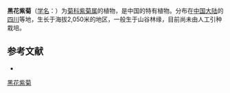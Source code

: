 {{Speciesbox
| name = 黑花紫菊
| status = 
| status_system = 
| image =
| genus = Notoseris
| species = melanantha
| authority = (Franch.) Shih in Act.
}}

'''黑花紫菊'''（[[学名|学名]]：{{lang|la|''Notoseris melanantha''}}）为[[菊科|菊科]][[紫菊属|紫菊属]]的植物，是中国的特有植物。分布在[[中国大陆|中国大陆]]的[[四川|四川]]等地，生长于海拔2,050米的地区，一般生于山谷林缘，目前尚未由人工引种栽培。

== 参考文献 ==
<div class="references-small">
* {{cite web| url =http://www.bioinfo.cn/db05/KmzwSpecies.php?action=view&id=5097| title =黑花紫菊| work =《中国高等植物数据库全库》| publisher =中国科学院微生物研究所| author =昆明植物研究所| accessdate =2009-02-25| deadurl =yes| archiveurl =https://web.archive.org/web/20160305001321/http://www.bioinfo.cn/db05/KmzwSpecies.php?action=view&id=5097| archivedate =2016-03-05}}
</div>
{{Taxonbar|from=Q11179513}}

[[Category:紫菊属|黑花紫菊]]


{{植物小作品}}